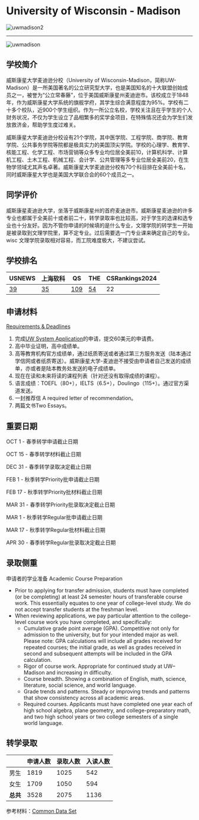 # University of Wisconsin - Madison

![uwmadison2](https://user-images.githubusercontent.com/80454689/197106783-1997e65b-7bb5-4a8b-991b-790772fc9f2f.jpg)

***

![uwmadison](https://user-images.githubusercontent.com/80454689/197106803-75e8cc91-1f60-4138-8627-c8bb1475efc7.jpg)

## 学校简介
威斯康星大学麦迪逊分校（University of Wisconsin-Madison，简称UW-Madison）是一所美国著名的公立研究型大学，也是美国知名的十大联盟创始成员之一，被誉为“公立常春藤”，位于美国威斯康星州麦迪逊市。该校成立于1848年，作为威斯康星大学系统的旗舰学府，其学生综合满意程度为95%。学校有二十多个校队，近900个学生组织。作为一所公立名校，学校关注且在乎学生的个人财务状况，不仅为学生设立了品相繁多的奖学金项目，在特殊情况还会为学生们发放救济金，帮助学生度过难关。

威斯康星大学麦迪逊分校设有21个学院，其中医学院、工程学院、商学院、教育学院、公共事务学院等院都是极具实力的美国顶尖学院。学校的心理学、教育学、核能工程、化学工程、市场营销等众多专业均位居全美前10，计算机科学、计算机工程、土木工程、机械工程、会计学、公共管理等多专业位居全美前20，在生物学领域尤其声名卓著。威斯康星大学麦迪逊分校有70个科目排在全美前十名，同时威斯康星大学也是美国大学联合会的60个成员之一。

## 同学评价

威斯康星麦迪逊大学，坐落于威斯康星州的首府麦迪逊市。威斯康星麦迪逊的许多专业也都属于全美前十或者前二十，转学录取率也比较高，对于学生的选课和选专业也十分友好。因为不管你申请的时候填的是什么专业，文理学院的转学生一开始是被录取到文理学院里，算不定专业。过后需要选一门专业课来确定自己的专业。
wisc 文理学院录取相对容易，而工院难度极大，不建议尝试。

## 学校排名

| USNEWS | 上海软科 | QS | THE | CSRankings2024 |
| --- | --- | --- | --- | ---|
| [39](https://www.usnews.com/best-colleges/university-of-wisconsin-3895) | [35](https://www.shanghairanking.com/institution/university-of-wisconsin-madison) | [109](https://www.topuniversities.com/universities/university-wisconsin-madison) | [54](https://www.timeshighereducation.com/world-university-rankings/university-wisconsin-madison) | 22 |

## 申请材料

[Requirements & Deadlines](https://admissions.wisc.edu/apply-as-a-transfer/)

1. 完成[UW System Application](https://apply.wisconsin.edu/)的申请，提交60美元的申请费。
2. 高中毕业证明，高中成绩单。
3. 高等教育机构官方成绩单，通过纸质寄送或者通过第三方服务发送（陆本通过学信网或者纸质寄送）。威斯康星大学-麦迪逊不接受由申请者自己发送的成绩单，亦或者是陆本教务处发送的电子成绩单。
4. 现在在读和未来将读的课程列表（针对还没有取得成绩的课程）。
5. 语言成绩：TOEFL（80+），IELTS（6.5+），Doulingo（115+）。通过官方渠道发送。
6. 一封推荐信 A required letter of recommendation。
7. 两篇文书Two Essays。

## 重要日期

OCT 1 - 春季转学申请截止日期

OCT 15 - 春季转学材料截止日期

DEC 31 - 春季转学录取决定截止日期

FEB 1 - 秋季转学Priority批申请截止日期

FEB 17 - 秋季转学Priority批材料截止日期

MAR 31 - 春季转学Priority批录取决定截止日期

MAR 1 - 秋季转学Regular批申请截止日期

MAR 17 - 秋季转学Regular批材料截止日期

APR 30 - 春季转学Regular批录取决定截止日期


## 录取侧重

申请者的学业准备 Academic Course Preparation

- Prior to applying for transfer admission, students must have completed (or be completing) at least 24 semester hours of transferable course work. This essentially equates to one year of college-level study. We do not accept transfer students at the freshman level.
- When reviewing applications, we pay particular attention to the college-level course work you have completed, and specifically:
  - Cumulative grade point average (GPA). Competitive not only for admission to the university, but for your intended major as well. Please note: GPA calculations will   include all grades received for repeated courses; the initial grade, as well as grades received in second and subsequent attempts will be included in the GPA       calculation.
  - Rigor of course work. Appropriate for continued study at UW–Madison and increasing in difficulty.
  - Course breadth. Showing a combination of English, math, science, literature, social science, and world language.
  - Grade trends and patterns. Steady or improving trends and patterns that show consistency across all academic areas.
  - Required courses. Applicants must have completed one year each of high school algebra, plane geometry, and college-preparatory math, and two high school years or two college semesters of a single world language.

## 转学录取

| | 申请人数 | 录取人数 | 入读人数 |
|---|---|---|---|
| 男生 | 1819 | 1025 | 542 |
| 女生 | 1709 | 1050 | 594|
| **总共** | 3528 | 2075 | 1136 |

参考材料：[Common Data Set](https://uwmadison.app.box.com/s/bbsb2m0rak1hktv3x7efx3k1heiwumzt)
